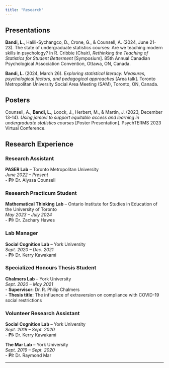 ```yaml
---
title: "Research"
---
```


## Presentations

**Bandi, L.**, Halili-Sychangco, D., Crone, G., & Counsell, A. (2024, June 21-23). The state of undergraduate statistics courses: Are we teaching modern skills in psychology? In R. Cribbie (Chair), *Rethinking the Teaching of Statistics for Student Betterment* \[Symposium\]. 85th Annual Canadian Psychological Association Convention, Ottawa, ON, Canada.

**Bandi, L.** (2024, March 26). *Exploring statistical literacy: Measures, psychological factors, and pedagogical approaches* \[Area talk\]. Toronto Metropolitan University Social Area Meeting (SAM), Toronto, ON, Canada.

## Posters

Counsell, A., **Bandi, L.**, Loock, J., Herbert, M., & Martin, J. (2023, December 13-14). *Using jamovi to support equitable access and learning in undergraduate statistics courses* \[Poster Presentation\]. PsychTERMS 2023 Virtual Conference.

## Research Experience

### Research Assistant

**PASER Lab** – Toronto Metropolitan University\
*June 2022 – Present*\
- **PI:** Dr. Alyssa Counsell

### Research Practicum Student

**Mathematical Thinking Lab** – Ontario Institute for Studies in Education of the University of Toronto\
*May 2023 – July 2024*\
- **PI:** Dr. Zachary Hawes

### Lab Manager

**Social Cognition Lab** – York University\
*Sept. 2020 – Dec. 2021*\
- **PI:** Dr. Kerry Kawakami

### Specialized Honours Thesis Student

**Chalmers Lab** – York University\
*Sept. 2020 – May 2021*\
- **Supervisor:** Dr. R. Philip Chalmers\
- **Thesis title:** The influence of extraversion on compliance with COVID-19 social restrictions

### Volunteer Research Assistant

**Social Cognition Lab** – York University\
*Sept. 2019 – Sept. 2020*\
- **PI:** Dr. Kerry Kawakami

**The Mar Lab** – York University\
*Sept. 2019 – Sept. 2020*\
- **PI:** Dr. Raymond Mar

------------------------------------------------------------------------
